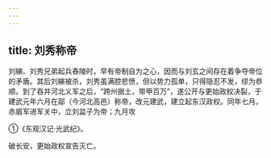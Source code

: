 ```yaml
---
---
---
```

title: 刘秀称帝
---



刘縯、刘秀兄弟起兵舂陵时，早有帝制自为之心，因而与刘玄之间存在着争夺帝位的矛盾。其后刘縯被杀，刘秀虽满腔悲愤，但以势力孤单，只得隐忍不发，缪为恭顺。到了吞并河北义军之后，“跨州据土，带甲百万”，遂公开与更始政权决裂，于建武元年六月在鄗（今河北高邑）称帝，改元建武，建立起东汉政权。同年七月，赤眉军进军关中，立刘盆子为帝；九月攻

①《东观汉记·光武纪》。

破长安，更始政权宣告灭亡。